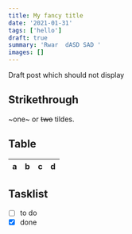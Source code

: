 ```yaml
---
title: My fancy title
date: '2021-01-31'
tags: ['hello']
draft: true
summary: 'Rwar  dASD SAD '
images: []
---
```


Draft post which should not display

## Strikethrough

~one~ or ~~two~~ tildes.

## Table

| a | b  |  c |  d  |
| - | :- | -: | :-: |

## Tasklist

* [ ] to do
* [x] done